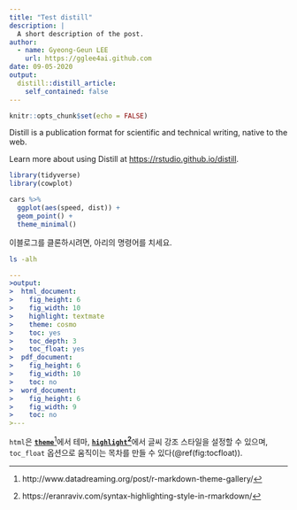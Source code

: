 ```yaml
---
title: "Test distill"
description: |
  A short description of the post.
author:
  - name: Gyeong-Geun LEE
    url: https://gglee4ai.github.com
date: 09-05-2020
output:
  distill::distill_article:
    self_contained: false
---
```


```r
knitr::opts_chunk$set(echo = FALSE)
```

Distill is a publication format for scientific and technical writing, native to the web.

Learn more about using Distill at <https://rstudio.github.io/distill>.

```r
library(tidyverse)
library(cowplot)
```


```r
cars %>% 
  ggplot(aes(speed, dist)) +
  geom_point() +
  theme_minimal()
```


이블로그를 클론하시려면, 아리의 명령어를 치세요.



```bash
ls -alh
```


```yaml
---
>output:
>  html_document:
>    fig_height: 6
>    fig_width: 10
>    highlight: textmate
>    theme: cosmo
>    toc: yes
>    toc_depth: 3
>    toc_float: yes
>  pdf_document:
>    fig_height: 6
>    fig_width: 10
>    toc: no
>  word_document:
>    fig_height: 6
>    fig_width: 9
>    toc: no
>---
```


`html`은 **[`theme`](http://www.datadreaming.org/post/r-markdown-theme-gallery/)**^[http://www.datadreaming.org/post/r-markdown-theme-gallery/]에서 테마, **[`highlight`](https://eranraviv.com/syntax-highlighting-style-in-rmarkdown/)^[https://eranraviv.com/syntax-highlighting-style-in-rmarkdown/]**에서 글씨 강조 스타일을 설정할 수 있으며, `toc_float` 옵션으로 움직이는 목차를 만들 수 있다(\@ref(fig:tocfloat)). 

